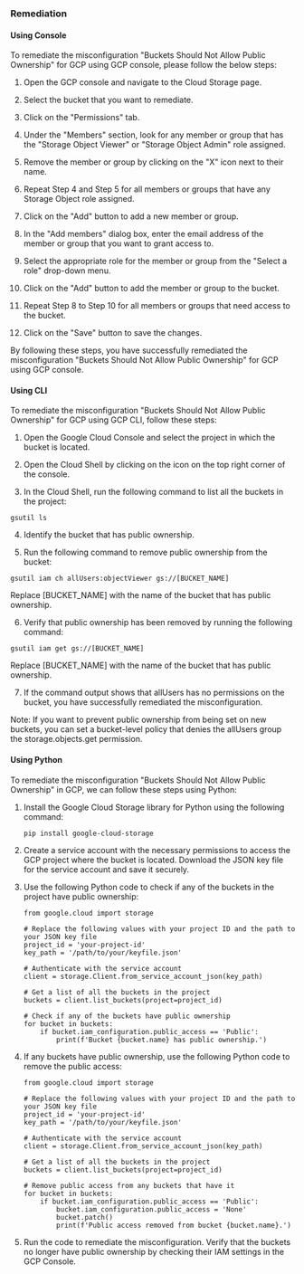 ### Remediation

#### Using Console

To remediate the misconfiguration "Buckets Should Not Allow Public Ownership" for GCP using GCP console, please follow the below steps:

1. Open the GCP console and navigate to the Cloud Storage page.

2. Select the bucket that you want to remediate.

3. Click on the "Permissions" tab.

4. Under the "Members" section, look for any member or group that has the "Storage Object Viewer" or "Storage Object Admin" role assigned.

5. Remove the member or group by clicking on the "X" icon next to their name.

6. Repeat Step 4 and Step 5 for all members or groups that have any Storage Object role assigned.

7. Click on the "Add" button to add a new member or group.

8. In the "Add members" dialog box, enter the email address of the member or group that you want to grant access to.

9. Select the appropriate role for the member or group from the "Select a role" drop-down menu.

10. Click on the "Add" button to add the member or group to the bucket.

11. Repeat Step 8 to Step 10 for all members or groups that need access to the bucket.

12. Click on the "Save" button to save the changes.

By following these steps, you have successfully remediated the misconfiguration "Buckets Should Not Allow Public Ownership" for GCP using GCP console.

#### Using CLI

To remediate the misconfiguration "Buckets Should Not Allow Public Ownership" for GCP using GCP CLI, follow these steps:

1. Open the Google Cloud Console and select the project in which the bucket is located.

2. Open the Cloud Shell by clicking on the icon on the top right corner of the console.

3. In the Cloud Shell, run the following command to list all the buckets in the project:
```
gsutil ls
```

4. Identify the bucket that has public ownership.

5. Run the following command to remove public ownership from the bucket:
```
gsutil iam ch allUsers:objectViewer gs://[BUCKET_NAME]
```
Replace [BUCKET_NAME] with the name of the bucket that has public ownership.

6. Verify that public ownership has been removed by running the following command:
```
gsutil iam get gs://[BUCKET_NAME]
```
Replace [BUCKET_NAME] with the name of the bucket that has public ownership.

7. If the command output shows that allUsers has no permissions on the bucket, you have successfully remediated the misconfiguration.

Note: If you want to prevent public ownership from being set on new buckets, you can set a bucket-level policy that denies the allUsers group the storage.objects.get permission.

#### Using Python

To remediate the misconfiguration "Buckets Should Not Allow Public Ownership" in GCP, we can follow these steps using Python:

1. Install the Google Cloud Storage library for Python using the following command:

   ```
   pip install google-cloud-storage
   ```

2. Create a service account with the necessary permissions to access the GCP project where the bucket is located. Download the JSON key file for the service account and save it securely.

3. Use the following Python code to check if any of the buckets in the project have public ownership:

   ```
   from google.cloud import storage

   # Replace the following values with your project ID and the path to your JSON key file
   project_id = 'your-project-id'
   key_path = '/path/to/your/keyfile.json'

   # Authenticate with the service account
   client = storage.Client.from_service_account_json(key_path)

   # Get a list of all the buckets in the project
   buckets = client.list_buckets(project=project_id)

   # Check if any of the buckets have public ownership
   for bucket in buckets:
       if bucket.iam_configuration.public_access == 'Public':
           print(f'Bucket {bucket.name} has public ownership.')
   ```

4. If any buckets have public ownership, use the following Python code to remove the public access:

   ```
   from google.cloud import storage

   # Replace the following values with your project ID and the path to your JSON key file
   project_id = 'your-project-id'
   key_path = '/path/to/your/keyfile.json'

   # Authenticate with the service account
   client = storage.Client.from_service_account_json(key_path)

   # Get a list of all the buckets in the project
   buckets = client.list_buckets(project=project_id)

   # Remove public access from any buckets that have it
   for bucket in buckets:
       if bucket.iam_configuration.public_access == 'Public':
           bucket.iam_configuration.public_access = 'None'
           bucket.patch()
           print(f'Public access removed from bucket {bucket.name}.')
   ```

5. Run the code to remediate the misconfiguration. Verify that the buckets no longer have public ownership by checking their IAM settings in the GCP Console.

